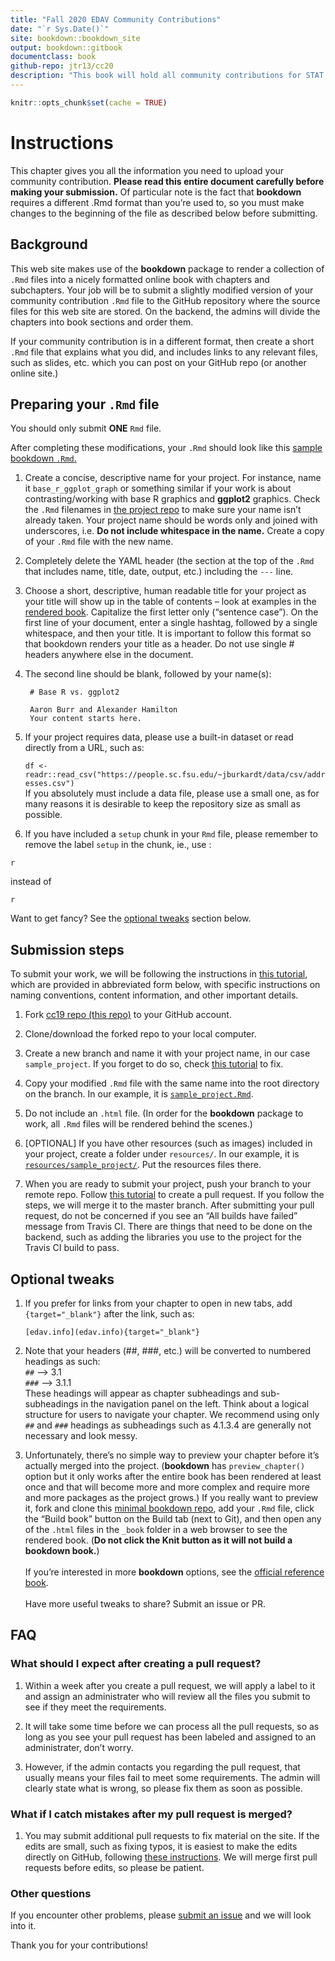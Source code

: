 ```yaml
--- 
title: "Fall 2020 EDAV Community Contributions"
date: "`r Sys.Date()`"
site: bookdown::bookdown_site
output: bookdown::gitbook
documentclass: book
github-repo: jtr13/cc20
description: "This book will hold all community contributions for STAT GR 5702 Fall 2020 at Columbia University"
---
```


```r
knitr::opts_chunk$set(cache = TRUE)
```

# Instructions

This chapter gives you all the information you need to upload your community contribution. **Please read this entire document carefully before making your submission.** Of particular note is the fact that **bookdown** requires a different .Rmd format than you're used to, so you must make changes to the beginning of the file as described below before submitting.

## Background

This web site makes use of the **bookdown** package to render a collection of `.Rmd` files into a nicely formatted online book with chapters and subchapters. Your job will be to submit a slightly modified version of your community contribution `.Rmd` file to the GitHub repository where the source files for this web site are stored. On the backend, the admins will divide the chapters into book sections and order them. 

If your community contribution is in a different format, then create a short `.Rmd` file that explains what you did, and includes links to any relevant files, such as slides, etc. which you can post on your GitHub repo (or another online site.)

## Preparing your `.Rmd` file

You should only submit **ONE** `Rmd` file. 

After completing these modifications, your `.Rmd` should look like this [sample bookdown `.Rmd`.](sample_project.Rmd){target="_blank"}

1. Create a concise, descriptive name for your project. For instance, name it `base_r_ggplot_graph` or something similar if your work is about contrasting/working with base R graphics and **ggplot2** graphics. Check the `.Rmd` filenames in [the project repo](https://github.com/jtr13/cc19){target="_blank"} to make sure your name isn't already taken. Your project name should be words only and joined with underscores, i.e. **Do not include whitespace in the name.** Create a copy of your `.Rmd` file with the new name. 

2.  Completely delete the YAML header (the section at the top of the `.Rmd` that includes name, title, date, output, etc.) including the `---` line.
    
3. Choose a short, descriptive, human readable title for your project as your title will show up in the table of contents -- look at examples in the [rendered book](https://jtr13.github.io/cc19/){target="_blank"}. Capitalize the first letter only ("sentence case"). On the first line of your document, enter a single hashtag, followed by a single whitespace, and then your title. It is important to follow this format so that bookdown renders your title as a header. Do not use single # headers anywhere else in the document.
    
4. The second line should be blank, followed by your name(s):
    
   ```
    # Base R vs. ggplot2
    
    Aaron Burr and Alexander Hamilton
    Your content starts here. 
   ```

5. If your project requires data, please use a built-in dataset or read directly from a URL, such as:

    `df <- readr::read_csv("https://people.sc.fsu.edu/~jburkardt/data/csv/addresses.csv")` <br> If you absolutely must include a data file, please use a small one, as for many reasons it is desirable to keep the repository size as small as possible.
    
6. If you have included a `setup` chunk in your `Rmd` file, please remember to remove the label `setup` in the chunk, ie., use :

  ```
  {r, include=FALSE}
  ```
  
  instead of
  
  ```
  {r setup, include=FALSE}
  ```

Want to get fancy? See the [optional tweaks](#optional-tweaks) section below.

## Submission steps

To submit your work, we will be following the instructions in [this tutorial](https://edav.info/github.html#st-pr-on-another-repo-with-branching){target="_blank"}, which are provided in abbreviated form below, with specific instructions on naming conventions, content information, and other important details.

1. Fork [cc19 repo (this repo)](https://github.com/jtr13/cc19){target="_blank"} to your GitHub account. 

2. Clone/download the forked repo to your local computer.

3. Create a new branch and name it with your project name, in our case `sample_project`. If you forget to do so, check [this tutorial](https://edav.info/github.html#fixing-mistakes) to fix.  

4. Copy your modified `.Rmd` file with the same name into the root directory on the branch. In our example, it is [`sample_project.Rmd`](sample_project.Rmd){target="_blank"}. 
   
5. Do not include an `.html` file. (In order for the **bookdown** package to work, all `.Rmd` files will be rendered behind the scenes.)

6. [OPTIONAL] If you have other resources (such as images) included in your project, create a folder under `resources/`. In our example, it is [`resources/sample_project/`](resources/sample_project){target="_blank"}. Put the resources files there. 

7. When you are ready to submit your project, push your branch to your remote repo. Follow [this tutorial](https://help.github.com/en/articles/creating-a-pull-request-from-a-fork) to create a pull request. If you follow the steps, we will merge it to the master branch. After submitting your pull request, do not be concerned if you see an "All builds have failed" message from Travis CI. There are things that need to be done on the backend, such as adding the libraries you use to the project for the Travis CI build to pass.

## Optional tweaks

1. If you prefer for links from your chapter to open in new tabs, add `{target="_blank"}` after the link, such as:

    `[edav.info](edav.info){target="_blank"}`

2. Note that your headers (##, ###, etc.) will be converted to numbered headings as such: <br> `##`  --> 3.1 <br> `###` --> 3.1.1 <br> These headings will appear as chapter subheadings and sub-subheadings in the navigation panel on the left. Think about a logical structure for users to navigate your chapter. We recommend using only `##` and `###` headings as subheadings such as 4.1.3.4 are generally not necessary and look messy.

3. Unfortunately, there's no simple way to preview your chapter before it's actually merged into the project. (**bookdown** has  `preview_chapter()` option but it only works after the entire book has been rendered at least once and that will become more and more complex and require more and more packages as the project grows.) If you really want to preview it, fork and clone this [minimal bookdown repo](https://github.com/yihui/bookdown-minimal){target="_blank"}, add your `.Rmd` file, click the "Build book" button on the Build tab (next to Git), and then open any of the `.html` files in the `_book` folder in a web browser to see the rendered book. (**Do not click the Knit button as it will not build a bookdown book.**) <br><br> If you're interested in more **bookdown** options, see the [official reference book](https://bookdown.org/yihui/bookdown/){target="_blank"}. <br><br> Have more useful tweaks to share? Submit an issue or PR.


## FAQ

### What should I expect after creating a pull request? 

1. Within a week after you create a pull request, we will apply a label to it and assign an administrater who will review all the files you submit to see if they meet the requirements. 

2. It will take some time before we can process all the pull requests, so as long as you see your pull request has been labeled and assigned to an administrater, don't worry. 

3. However, if the admin contacts you regarding the pull request, that usually means your files fail to meet some requirements. The admin will clearly state what is wrong, so please fix them as soon as possible. 

### What if I catch mistakes after my pull request is merged?

1. You may submit additional pull requests to fix material on the site. If the edits are small, such as fixing typos, it is easiest to make the edits directly on GitHub, following [these instructions](https://edav.info/contribute.html#github-only-walkthrough){target="_blank"}. We will merge first pull requests before edits, so please be patient.

### Other questions

If you encounter other problems, please [submit an issue](https://github.com/jtr13/cc19/issues){target="_blank"} and we will look into it. 

Thank you for your contributions!
